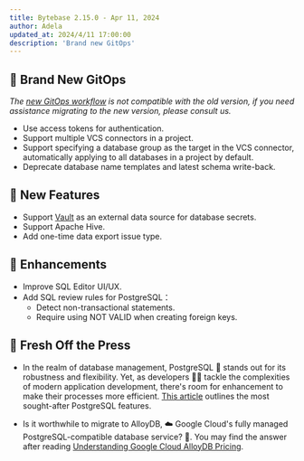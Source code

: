 ```yaml
---
title: Bytebase 2.15.0 - Apr 11, 2024
author: Adela
updated_at: 2024/4/11 17:00:00
description: 'Brand new GitOps'
---
```



## 🔔 Brand New GitOps

_The [new GitOps workflow](/vcs-integration/overview/) is not compatible with the old version, if you need assistance migrating to the new version, please consult us._

- Use access tokens for authentication.
- Support multiple VCS connectors in a project.
- Support specifying a database group as the target in the VCS connector, automatically applying to all databases in a project by default.
- Deprecate database name templates and latest schema write-back.

## 🚀 New Features

- Support [Vault](/get-started/instance/#hashicorp-vault) as an external data source for database secrets.
- Support Apache Hive.
- Add one-time data export issue type.

## 🎄 Enhancements

- Improve SQL Editor UI/UX.
- Add SQL review rules for PostgreSQL：
  - Detect non-transactional statements.
  - Require using NOT VALID when creating foreign keys.

## 📰 Fresh Off the Press

- In the realm of database management, PostgreSQL 🐘 stands out for its robustness and flexibility. Yet, as developers 🧑‍💻 tackle the complexities of modern application development, there's room for enhancement to make their processes more efficient. [This article](https://www.bytebase.com/blog/features-i-wish-postgres-had/) outlines the most sought-after PostgreSQL features.

- Is it worthwhile to migrate to AlloyDB, ☁️ Google Cloud's fully managed PostgreSQL-compatible database service? 🧐. You may find the answer after reading [Understanding Google Cloud AlloyDB Pricing](https://www.bytebase.com/blog/understanding-google-alloydb-pricing/).

<InstallUpgrade />
